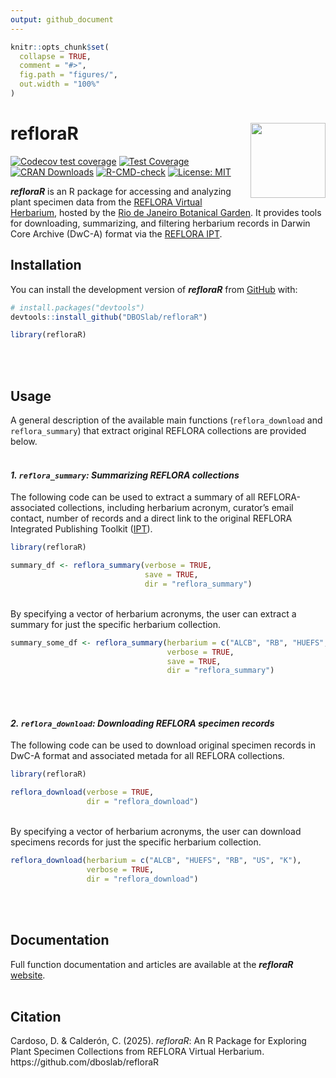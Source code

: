 ```yaml
---
output: github_document
---
```


<!-- README.md is generated from README.Rmd. Please edit that file -->

```r
knitr::opts_chunk$set(
  collapse = TRUE,
  comment = "#>",
  fig.path = "figures/",
  out.width = "100%"
)
```

# refloraR <img src="figures/reflorar_hex_sticker.png" align="right" alt="" width="120" />

<!-- badges: start -->
[![Codecov test coverage](https://codecov.io/gh/DBOSlab/refloraR/graph/badge.svg)](https://app.codecov.io/gh/DBOSlab/refloraR)
[![Test Coverage](https://github.com/DBOSlab/refloraR/actions/workflows/test-coverage.yaml/badge.svg)](https://github.com/DBOSlab/refloraR/actions/workflows/test-coverage.yaml)
[![CRAN Downloads](https://cranlogs.r-pkg.org/badges/grand-total/refloraR)](https://cran.r-project.org/package=refloraR)
[![R-CMD-check](https://github.com/DBOSlab/refloraR/actions/workflows/R-CMD-check.yaml/badge.svg)](https://github.com/DBOSlab/refloraR/actions/workflows/R-CMD-check.yaml)
[![License: MIT](https://img.shields.io/badge/license-MIT-blue.svg)](LICENSE)
<!-- badges: end -->


***refloraR*** is an R package for accessing and analyzing plant specimen data from the [REFLORA Virtual Herbarium](https://reflora.jbrj.gov.br/reflora/herbarioVirtual/), hosted by the [Rio de Janeiro Botanical Garden](https://www.gov.br/jbrj/pt-br). It provides tools for downloading, summarizing, and filtering herbarium records in Darwin Core Archive (DwC-A) format via the [REFLORA IPT](https://ipt.jbrj.gov.br/reflora/).


## Installation

You can install the development version of ***refloraR*** from [GitHub](https://github.com/DBOSlab/refloraR) with:

``` r
# install.packages("devtools")
devtools::install_github("DBOSlab/refloraR")
```

```r
library(refloraR)
```
\
\

## Usage

A general description of the available main functions (`reflora_download` and `reflora_summary`) that extract original REFLORA collections are provided below.\
\

#### _1. `reflora_summary`: Summarizing REFLORA collections_

The following code can be used to extract a summary of all REFLORA-associated collections, including herbarium acronym, curator's email contact, number of records and a direct link to the original REFLORA Integrated Publishing Toolkit ([IPT](https://ipt.jbrj.gov.br/reflora)).\
```r
library(refloraR)

summary_df <- reflora_summary(verbose = TRUE,
                              save = TRUE,
                              dir = "reflora_summary")
```
\
By specifying a vector of herbarium acronyms, the user can extract a summary for just the specific herbarium collection.\

```r
summary_some_df <- reflora_summary(herbarium = c("ALCB", "RB", "HUEFS", "US", "K"),
                                   verbose = TRUE,
                                   save = TRUE,
                                   dir = "reflora_summary")
```
\
\

#### _2. `reflora_download`: Downloading REFLORA specimen records_

The following code can be used to download original specimen records in DwC-A format and associated metada for all REFLORA collections.\

```r
library(refloraR)

reflora_download(verbose = TRUE,
                 dir = "reflora_download")
```
\
By specifying a vector of herbarium acronyms, the user can download specimens records for just the specific herbarium collection.\

```r
reflora_download(herbarium = c("ALCB", "HUEFS", "RB", "US", "K"),
                 verbose = TRUE,
                 dir = "reflora_download")
```
\
\

## Documentation
Full function documentation and articles are available at the ***refloraR*** [website](https://dboslab.github.io/refloraR-website/).\
\

## Citation
Cardoso, D. & Calderón, C. (2025). _refloraR_: An R Package for Exploring Plant 
Specimen Collections from REFLORA Virtual Herbarium. https://github.com/dboslab/refloraR


